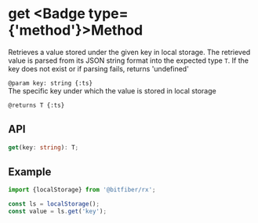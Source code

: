 
# get <Badge type={'method'}>Method</Badge>

Retrieves a value stored under the given key in local storage.
The retrieved value is parsed from its JSON string format into the expected type `T`.
If the key does not exist or if parsing fails, returns 'undefined'

`@param key: string {:ts}`  
The specific key under which the value is stored in local storage

`@returns T {:ts}`

## API

```ts copy
get(key: string): T;
```

## Example

```ts copy
import {localStorage} from '@bitfiber/rx';

const ls = localStorage();
const value = ls.get('key');
```
